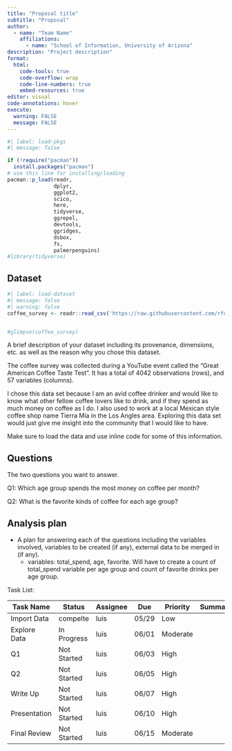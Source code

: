 ```yaml
---
title: "Proposal title"
subtitle: "Proposal"
author: 
  - name: "Team Name"
    affiliations:
      - name: "School of Information, University of Arizona"
description: "Project description"
format:
  html:
    code-tools: true
    code-overflow: wrap
    code-line-numbers: true
    embed-resources: true
editor: visual
code-annotations: hover
execute:
  warning: FALSE
  message: FALSE
---
```


```r
#| label: load-pkgs
#| message: false

if (!require("pacman")) 
  install.packages("pacman")
# use this line for installing/loading
pacman::p_load(readr,
               dplyr,
               ggplot2,
               scico,
               here,
               tidyverse,
               ggrepel,
               devtools,
               ggridges,
               dsbox,
               fs,
               palmerpenguins)
#library(tidyverse)
```

## Dataset

```r
#| label: load-dataset
#| message: false
#| warning: false
coffee_survey <- readr::read_csv('https://raw.githubusercontent.com/rfordatascience/tidytuesday/master/data/2024/2024-05-14/coffee_survey.csv')


#glimpse(coffee_survey)
```

A brief description of your dataset including its provenance, dimensions, etc. as well as the reason why you chose this dataset.

The coffee survey was collected during a YouTube event called the "Great American Coffee Taste Test". It has a total of 4042 observations (rows), and 57 variables (columns).

I chose this data set because I am an avid coffee drinker and would like to know what other fellow coffee lovers like to drink, and if they spend as much money on coffee as I do. I also used to work at a local Mexican style coffee shop name Tierra Mia in the Los Angles area. Exploring this data set would just give me insight into the community that I would like to have.

Make sure to load the data and use inline code for some of this information.

## Questions

The two questions you want to answer.

Q1: Which age group spends the most money on coffee per month?

Q2: What is the favorite kinds of coffee for each age group?

## Analysis plan

-   A plan for answering each of the questions including the variables involved, variables to be created (if any), external data to be merged in (if any).
    -   variables: total_spend, age, favorite. Will have to create a count of total_spend variable per age group and count of favorite drinks per age group.

Task List:

| Task Name    | Status       | Assignee | Due   | Priority | Summary |
|--------------|--------------|----------|-------|----------|---------|
| Import Data  | compelte     | luis     | 05/29 | Low      |         |
| Explore Data | In Progress  | luis     | 06/01 | Moderate |         |
| Q1           | Not Started  | luis     | 06/03 | High     |         |
| Q2           | Not Started  | luis     | 06/05 | High     |         |
| Write Up     | Not Started  | luis     | 06/07 | High     |         |
| Presentation | Not Started  | luis     | 06/10 | High     |         |
| Final Review | Not Started  | luis     | 06/15 | Moderate |         |
